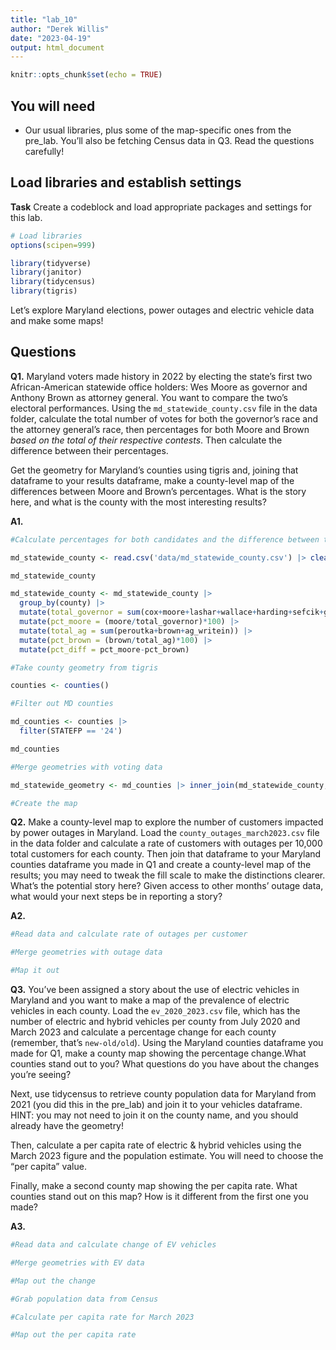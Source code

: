 ```yaml
---
title: "lab_10"
author: "Derek Willis"
date: "2023-04-19"
output: html_document
---
```


```r
knitr::opts_chunk$set(echo = TRUE)
```

## You will need

-   Our usual libraries, plus some of the map-specific ones from the pre_lab. You'll also be fetching Census data in Q3. Read the questions carefully!

## Load libraries and establish settings

**Task** Create a codeblock and load appropriate packages and settings for this lab.

```r
# Load libraries
options(scipen=999)

library(tidyverse)
library(janitor)
library(tidycensus)
library(tigris)

```

Let's explore Maryland elections, power outages and electric vehicle data and make some maps!

## Questions

**Q1.** Maryland voters made history in 2022 by electing the state's first two African-American statewide office holders: Wes Moore as governor and Anthony Brown as attorney general. You want to compare the two's electoral performances. Using the `md_statewide_county.csv` file in the data folder, calculate the total number of votes for both the governor's race and the attorney general's race, then percentages for both Moore and Brown *based on the total of their respective contests*. Then calculate the difference between their percentages.

Get the geometry for Maryland's counties using tigris and, joining that dataframe to your results dataframe, make a county-level map of the differences between Moore and Brown's percentages. What is the story here, and what is the county with the most interesting results?

**A1.**

```r
#Calculate percentages for both candidates and the difference between them per county

md_statewide_county <- read.csv('data/md_statewide_county.csv') |> clean_names() |> mutate(geoid = as.character(geoid))

md_statewide_county 

md_statewide_county <- md_statewide_county |>
  group_by(county) |>
  mutate(total_governor = sum(cox+moore+lashar+wallace+harding+sefcik+gov_writein)) |>
  mutate(pct_moore = (moore/total_governor)*100) |>
  mutate(total_ag = sum(peroutka+brown+ag_writein)) |>
  mutate(pct_brown = (brown/total_ag)*100) |>
  mutate(pct_diff = pct_moore-pct_brown)


```

```r
#Take county geometry from tigris

counties <- counties()

#Filter out MD counties

md_counties <- counties |>
  filter(STATEFP == '24')

md_counties
```

```r
#Merge geometries with voting data

md_statewide_geometry <- md_counties |> inner_join(md_statewide_county, by=c('GEOID' == 'geoid'))


```

```r
#Create the map

```

**Q2.** Make a county-level map to explore the number of customers impacted by power outages in Maryland. Load the `county_outages_march2023.csv` file in the data folder and calculate a rate of customers with outages per 10,000 total customers for each county. Then join that dataframe to your Maryland counties dataframe you made in Q1 and create a county-level map of the results; you may need to tweak the fill scale to make the distinctions clearer. What's the potential story here? Given access to other months' outage data, what would your next steps be in reporting a story?

**A2.**

```r
#Read data and calculate rate of outages per customer
```

```r
#Merge geometries with outage data

```

```r
#Map it out

```

**Q3.** You've been assigned a story about the use of electric vehicles in Maryland and you want to make a map of the prevalence of electric vehicles in each county. Load the `ev_2020_2023.csv` file, which has the number of electric and hybrid vehicles per county from July 2020 and March 2023 and calculate a percentage change for each county (remember, that's `new-old/old`). Using the Maryland counties dataframe you made for Q1, make a county map showing the percentage change.What counties stand out to you? What questions do you have about the changes you're seeing?

Next, use tidycensus to retrieve county population data for Maryland from 2021 (you did this in the pre_lab) and join it to your vehicles dataframe. HINT: you may not need to join it on the county name, and you should already have the geometry!

Then, calculate a per capita rate of electric & hybrid vehicles using the March 2023 figure and the population estimate. You will need to choose the "per capita" value.

Finally, make a second county map showing the per capita rate. What counties stand out on this map? How is it different from the first one you made?

**A3.**

```r
#Read data and calculate change of EV vehicles

```

```r
#Merge geometries with EV data

```

```r
#Map out the change

```

```r
#Grab population data from Census

```

```r
#Calculate per capita rate for March 2023

```

```r
#Map out the per capita rate

```
